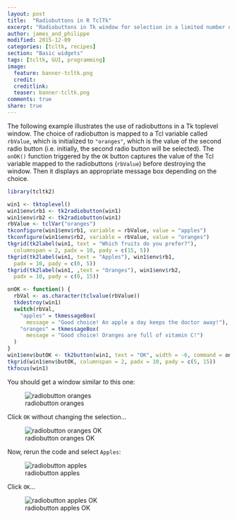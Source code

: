 ```yaml
---
layout: post
title:  "Radiobuttons in R TclTk"
excerpt: "Radiobuttons in Tk window for selection in a limited number of items."
author: james_and_philippe
modified: 2015-12-09
categories: [tcltk, recipes]
section: "Basic widgets"
tags: [tcltk, GUI, programming]
image:
  feature: banner-tcltk.png
  credit: 
  creditlink: 
  teaser: banner-tcltk.png
comments: true
share: true
---
```


The following example illustrates the use of radiobuttons in a Tk toplevel window. The choice of radiobutton is mapped to a Tcl variable called `rbValue`, which is initialized to `"oranges"`, which is the value of the second radio button (i.e. initially, the second radio button will be selected). The `onOK()` function triggered by the `OK` button captures the value of the Tcl variable mapped to the radiobuttons (`rbValue`) before destroying the window. Then it displays an appropriate message box depending on the choice.

```r
library(tcltk2)

win1 <- tktoplevel()
win1$env$rb1 <- tk2radiobutton(win1)
win1$env$rb2 <- tk2radiobutton(win1)
rbValue <- tclVar("oranges")
tkconfigure(win1$env$rb1, variable = rbValue, value = "apples")
tkconfigure(win1$env$rb2, variable = rbValue, value = "oranges")
tkgrid(tk2label(win1, text = "Which fruits do you prefer?"),
  columnspan = 2, padx = 10, pady = c(15, 5))
tkgrid(tk2label(win1, text = "Apples"), win1$env$rb1,
  padx = 10, pady = c(0, 5))
tkgrid(tk2label(win1, ,text = "Oranges"), win1$env$rb2,
  padx = 10, pady = c(0, 15))

onOK <- function() {
  rbVal <- as.character(tclvalue(rbValue))
  tkdestroy(win1)
  switch(rbVal,
    "apples" = tkmessageBox(
      message = "Good choice! An apple a day keeps the doctor away!"),
    "oranges" = tkmessageBox(
      message = "Good choice! Oranges are full of vitamin C!")
  )
}
win1$env$butOK <- tk2button(win1, text = "OK", width = -6, command = onOK)
tkgrid(win1$env$butOK, columnspan = 2, padx = 10, pady = c(5, 15))
tkfocus(win1)
```

You should get a window similar to this one:

![radiobutton oranges]({{ site.images }}/recipes-tcltk/radiobutton.png)

Click `OK` without changing the selection...

![radiobutton oranges OK]({{ site.images }}/recipes-tcltk/radiobutton2.png)

Now, rerun the code and select `Apples`:

![radiobutton apples]({{ site.images }}/recipes-tcltk/radiobutton3.png)

Click `OK`...

![radiobutton apples OK]({{ site.images }}/recipes-tcltk/radiobutton4.png)
